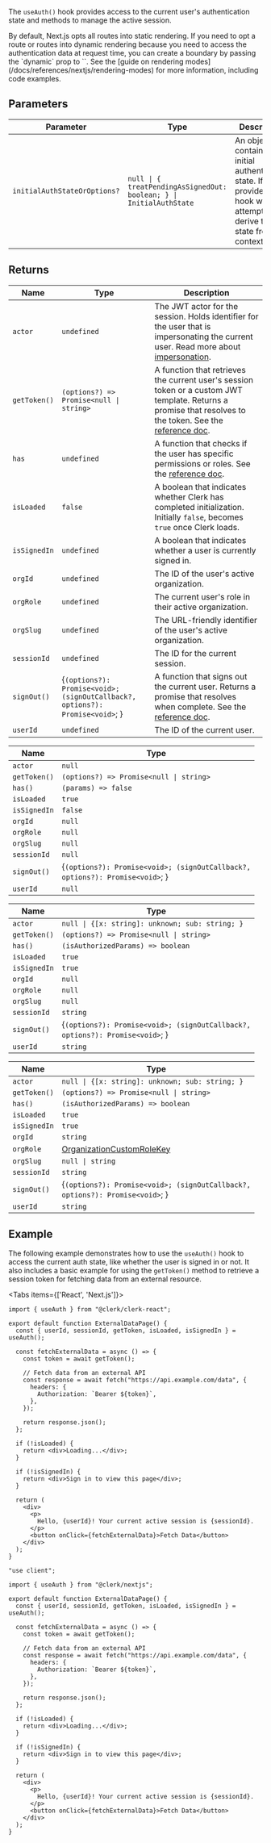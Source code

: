 The `useAuth()` hook provides access to the current user's authentication state and methods to manage the active session.

<If sdk="nextjs">
By default, Next.js opts all routes into static rendering. If you need to opt a route or routes into dynamic rendering because you need to access the authentication data at request time, you can create a boundary by passing the `dynamic` prop to `<ClerkProvider>`. See the [guide on rendering modes](/docs/references/nextjs/rendering-modes) for more information, including code examples.
</If>

## Parameters

| Parameter                    | Type                                                                             | Description                                                                                                                         |
| ---------------------------- | -------------------------------------------------------------------------------- | ----------------------------------------------------------------------------------------------------------------------------------- |
| `initialAuthStateOrOptions?` | <code>null \| \{ treatPendingAsSignedOut: boolean; \} \| InitialAuthState</code> | An object containing the initial authentication state. If not provided, the hook will attempt to derive the state from the context. |

## Returns

| Name         | Type                                                                                          | Description                                                                                                                                                                                                |
| ------------ | --------------------------------------------------------------------------------------------- | ---------------------------------------------------------------------------------------------------------------------------------------------------------------------------------------------------------- |
| `actor`      | `undefined`                                                                                   | The JWT actor for the session. Holds identifier for the user that is impersonating the current user. Read more about [impersonation](/docs/users/user-impersonation).                                      |
| `getToken()` | <code>(options?) => Promise\<null \| string\></code>                                          | A function that retrieves the current user's session token or a custom JWT template. Returns a promise that resolves to the token. See the [reference doc](/docs/references/javascript/session#get-token). |
| `has`        | `undefined`                                                                                   | A function that checks if the user has specific permissions or roles. See the [reference doc](/docs/references/backend/types/auth-object#has).                                                             |
| `isLoaded`   | `false`                                                                                       | A boolean that indicates whether Clerk has completed initialization. Initially `false`, becomes `true` once Clerk loads.                                                                                   |
| `isSignedIn` | `undefined`                                                                                   | A boolean that indicates whether a user is currently signed in.                                                                                                                                            |
| `orgId`      | `undefined`                                                                                   | The ID of the user's active organization.                                                                                                                                                                  |
| `orgRole`    | `undefined`                                                                                   | The current user's role in their active organization.                                                                                                                                                      |
| `orgSlug`    | `undefined`                                                                                   | The URL-friendly identifier of the user's active organization.                                                                                                                                             |
| `sessionId`  | `undefined`                                                                                   | The ID for the current session.                                                                                                                                                                            |
| `signOut()`  | \{<code>(options?): Promise\<void\>; (signOutCallback?, options?): Promise\<void\></code>; \} | A function that signs out the current user. Returns a promise that resolves when complete. See the [reference doc](/docs/references/javascript/clerk#sign-out).                                            |
| `userId`     | `undefined`                                                                                   | The ID of the current user.                                                                                                                                                                                |

| Name         | Type                                                                                          |
| ------------ | --------------------------------------------------------------------------------------------- |
| `actor`      | `null`                                                                                        |
| `getToken()` | <code>(options?) => Promise\<null \| string\></code>                                          |
| `has()`      | <code>(params) => false</code>                                                                |
| `isLoaded`   | `true`                                                                                        |
| `isSignedIn` | `false`                                                                                       |
| `orgId`      | `null`                                                                                        |
| `orgRole`    | `null`                                                                                        |
| `orgSlug`    | `null`                                                                                        |
| `sessionId`  | `null`                                                                                        |
| `signOut()`  | \{<code>(options?): Promise\<void\>; (signOutCallback?, options?): Promise\<void\></code>; \} |
| `userId`     | `null`                                                                                        |

| Name         | Type                                                                                          |
| ------------ | --------------------------------------------------------------------------------------------- |
| `actor`      | <code>null \| \{[x: string]: unknown; sub: string; \}</code>                                  |
| `getToken()` | <code>(options?) => Promise\<null \| string\></code>                                          |
| `has()`      | <code>(isAuthorizedParams) => boolean</code>                                                  |
| `isLoaded`   | `true`                                                                                        |
| `isSignedIn` | `true`                                                                                        |
| `orgId`      | `null`                                                                                        |
| `orgRole`    | `null`                                                                                        |
| `orgSlug`    | `null`                                                                                        |
| `sessionId`  | `string`                                                                                      |
| `signOut()`  | \{<code>(options?): Promise\<void\>; (signOutCallback?, options?): Promise\<void\></code>; \} |
| `userId`     | `string`                                                                                      |

| Name         | Type                                                                                          |
| ------------ | --------------------------------------------------------------------------------------------- |
| `actor`      | <code>null \| \{[x: string]: unknown; sub: string; \}</code>                                  |
| `getToken()` | <code>(options?) => Promise\<null \| string\></code>                                          |
| `has()`      | <code>(isAuthorizedParams) => boolean</code>                                                  |
| `isLoaded`   | `true`                                                                                        |
| `isSignedIn` | `true`                                                                                        |
| `orgId`      | `string`                                                                                      |
| `orgRole`    | [OrganizationCustomRoleKey](/docs/references/javascript/types/organization-custom-role-key)   |
| `orgSlug`    | <code>null \| string</code>                                                                   |
| `sessionId`  | `string`                                                                                      |
| `signOut()`  | \{<code>(options?): Promise\<void\>; (signOutCallback?, options?): Promise\<void\></code>; \} |
| `userId`     | `string`                                                                                      |

## Example

The following example demonstrates how to use the `useAuth()` hook to access the current auth state, like whether the user is signed in or not. It also includes a basic example for using the `getToken()` method to retrieve a session token for fetching data from an external resource.

<Tabs items={['React', 'Next.js']}>
<Tab>

```tsx {{ filename: 'src/pages/ExternalDataPage.tsx' }}
import { useAuth } from "@clerk/clerk-react";

export default function ExternalDataPage() {
  const { userId, sessionId, getToken, isLoaded, isSignedIn } = useAuth();

  const fetchExternalData = async () => {
    const token = await getToken();

    // Fetch data from an external API
    const response = await fetch("https://api.example.com/data", {
      headers: {
        Authorization: `Bearer ${token}`,
      },
    });

    return response.json();
  };

  if (!isLoaded) {
    return <div>Loading...</div>;
  }

  if (!isSignedIn) {
    return <div>Sign in to view this page</div>;
  }

  return (
    <div>
      <p>
        Hello, {userId}! Your current active session is {sessionId}.
      </p>
      <button onClick={fetchExternalData}>Fetch Data</button>
    </div>
  );
}
```

</Tab>
<Tab>

```tsx {{ filename: 'app/external-data/page.tsx' }}
"use client";

import { useAuth } from "@clerk/nextjs";

export default function ExternalDataPage() {
  const { userId, sessionId, getToken, isLoaded, isSignedIn } = useAuth();

  const fetchExternalData = async () => {
    const token = await getToken();

    // Fetch data from an external API
    const response = await fetch("https://api.example.com/data", {
      headers: {
        Authorization: `Bearer ${token}`,
      },
    });

    return response.json();
  };

  if (!isLoaded) {
    return <div>Loading...</div>;
  }

  if (!isSignedIn) {
    return <div>Sign in to view this page</div>;
  }

  return (
    <div>
      <p>
        Hello, {userId}! Your current active session is {sessionId}.
      </p>
      <button onClick={fetchExternalData}>Fetch Data</button>
    </div>
  );
}
```

</Tab>
</Tabs>
